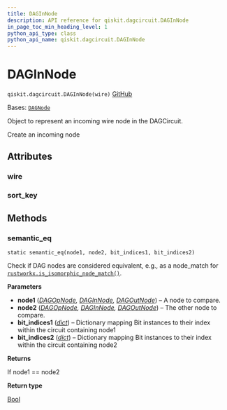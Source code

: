 ```yaml
---
title: DAGInNode
description: API reference for qiskit.dagcircuit.DAGInNode
in_page_toc_min_heading_level: 1
python_api_type: class
python_api_name: qiskit.dagcircuit.DAGInNode
---
```


# DAGInNode

<span id="qiskit.dagcircuit.DAGInNode" />

`qiskit.dagcircuit.DAGInNode(wire)` [GitHub](https://github.com/qiskit/qiskit/tree/stable/1.0/qiskit/dagcircuit/dagnode.py "view source code")

Bases: [`DAGNode`](qiskit.dagcircuit.DAGNode "qiskit.dagcircuit.dagnode.DAGNode")

Object to represent an incoming wire node in the DAGCircuit.

Create an incoming node

## Attributes

<span id="qiskit.dagcircuit.DAGInNode.wire" />

### wire

<span id="qiskit.dagcircuit.DAGInNode.sort_key" />

### sort\_key

## Methods

### semantic\_eq

<span id="qiskit.dagcircuit.DAGInNode.semantic_eq" />

`static semantic_eq(node1, node2, bit_indices1, bit_indices2)`

Check if DAG nodes are considered equivalent, e.g., as a node\_match for [`rustworkx.is_isomorphic_node_match()`](https://www.rustworkx.org/apiref/rustworkx.is_isomorphic_node_match.html#rustworkx.is_isomorphic_node_match "(in rustworkx v0.14)").

**Parameters**

*   **node1** ([*DAGOpNode*](qiskit.dagcircuit.DAGOpNode "qiskit.dagcircuit.DAGOpNode")*,* [*DAGInNode*](#qiskit.dagcircuit.DAGInNode "qiskit.dagcircuit.DAGInNode")*,* [*DAGOutNode*](qiskit.dagcircuit.DAGOutNode "qiskit.dagcircuit.DAGOutNode")) – A node to compare.
*   **node2** ([*DAGOpNode*](qiskit.dagcircuit.DAGOpNode "qiskit.dagcircuit.DAGOpNode")*,* [*DAGInNode*](#qiskit.dagcircuit.DAGInNode "qiskit.dagcircuit.DAGInNode")*,* [*DAGOutNode*](qiskit.dagcircuit.DAGOutNode "qiskit.dagcircuit.DAGOutNode")) – The other node to compare.
*   **bit\_indices1** ([*dict*](https://docs.python.org/3/library/stdtypes.html#dict "(in Python v3.12)")) – Dictionary mapping Bit instances to their index within the circuit containing node1
*   **bit\_indices2** ([*dict*](https://docs.python.org/3/library/stdtypes.html#dict "(in Python v3.12)")) – Dictionary mapping Bit instances to their index within the circuit containing node2

**Returns**

If node1 == node2

**Return type**

[Bool](circuit_classical#qiskit.circuit.classical.types.Bool "qiskit.circuit.classical.types.Bool")

